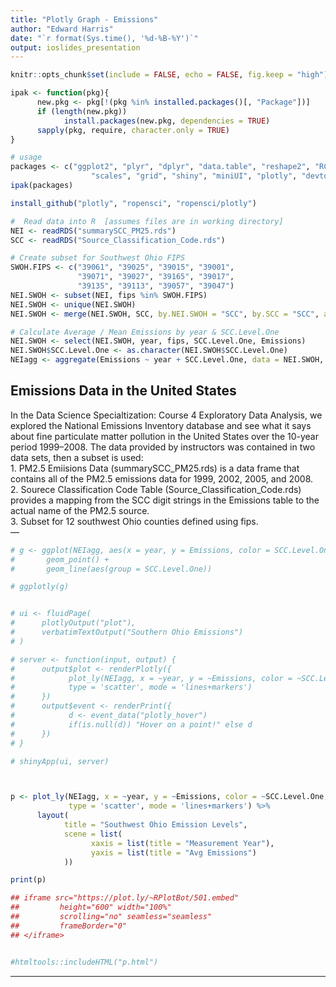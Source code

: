 ```yaml
---
title: "Plotly Graph - Emissions"
author: "Edward Harris"
date: "`r format(Sys.time(), '%d-%B-%Y')`"
output: ioslides_presentation
---
```


```r
knitr::opts_chunk$set(include = FALSE, echo = FALSE, fig.keep = "high")
```

```r
ipak <- function(pkg){
      new.pkg <- pkg[!(pkg %in% installed.packages()[, "Package"])]
      if (length(new.pkg)) 
            install.packages(new.pkg, dependencies = TRUE)
      sapply(pkg, require, character.only = TRUE)
}

# usage
packages <- c("ggplot2", "plyr", "dplyr", "data.table", "reshape2", "RColorBrewer", 
                  "scales", "grid", "shiny", "miniUI", "plotly", "devtools", "htmltools")
ipak(packages)

install_github("plotly", "ropensci", "ropensci/plotly")
```

```r
#  Read data into R  [assumes files are in working directory]
NEI <- readRDS("summarySCC_PM25.rds")
SCC <- readRDS("Source_Classification_Code.rds")

# Create subset for Southwest Ohio FIPS
SWOH.FIPS <- c("39061", "39025", "39015", "39001",
               "39071", "39027", "39165", "39017",
               "39135", "39113", "39057", "39047")
NEI.SWOH <- subset(NEI, fips %in% SWOH.FIPS)
NEI.SWOH <- unique(NEI.SWOH)
NEI.SWOH <- merge(NEI.SWOH, SCC, by.NEI.SWOH = "SCC", by.SCC = "SCC", all.NEI.SWOH = TRUE)
```

```r
# Calculate Average / Mean Emissions by year & SCC.Level.One
NEI.SWOH <- select(NEI.SWOH, year, fips, SCC.Level.One, Emissions)
NEI.SWOH$SCC.Level.One <- as.character(NEI.SWOH$SCC.Level.One)
NEIagg <- aggregate(Emissions ~ year + SCC.Level.One, data = NEI.SWOH, FUN = mean)
```

<p style="page-break-before: always">
## Emissions Data in the United States
In the Data Science Specialtization: Course 4 Exploratory Data Analysis, we explored the National Emissions Inventory database and see what it says about fine particulate matter pollution in the United States over the 10-year period 1999–2008.  The data provided by instructors was contained in two data sets, then a subset is used:  
1. PM2.5 Emiisions Data (summarySCC_PM25.rds) is a data frame that contains all of the PM2.5 emissions data for 1999, 2002, 2005, and 2008.    
2. Sourece Classification Code Table (Source_Classification_Code.rds) provides a mapping from the SCC digit strings in the Emissions table to the actual name of the PM2.5 source.  
3. Subset for 12 southwest Ohio counties defined using fips.    
---

<p style="page-break-before: always">
```r
# g <- ggplot(NEIagg, aes(x = year, y = Emissions, color = SCC.Level.One)) +
#       geom_point() +
#       geom_line(aes(group = SCC.Level.One))

# ggplotly(g)


# ui <- fluidPage(
#      plotlyOutput("plot"),
#      verbatimTextOutput("Southern Ohio Emissions")
# )

# server <- function(input, output) {
#      output$plot <- renderPlotly({
#            plot_ly(NEIagg, x = ~year, y = ~Emissions, color = ~SCC.Level.One,
#            type = 'scatter', mode = 'lines+markers')
#      })
#      output$event <- renderPrint({
#            d <- event_data("plotly_hover")
#            if(is.null(d)) "Hover on a point!" else d
#      })
# }

# shinyApp(ui, server)



p <- plot_ly(NEIagg, x = ~year, y = ~Emissions, color = ~SCC.Level.One,
             type = 'scatter', mode = 'lines+markers') %>%
      layout(
            title = "Southwest Ohio Emission Levels",
            scene = list(
                  xaxis = list(title = "Measurement Year"),
                  yaxis = list(title = "Avg Emissions")
            ))

print(p)

## iframe src="https://plot.ly/~RPlotBot/501.embed"
##         height="600" width="100%"
##         scrolling="no" seamless="seamless"
##         frameBorder="0"
## </iframe>


#htmltools::includeHTML("p.html")

```
---




